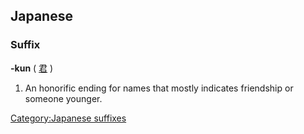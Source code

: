 ==Japanese==
===Suffix===
'''-kun''' ( [[君]] )
#An honorific ending for names that mostly indicates friendship or someone younger.
[[Category:Japanese suffixes]]